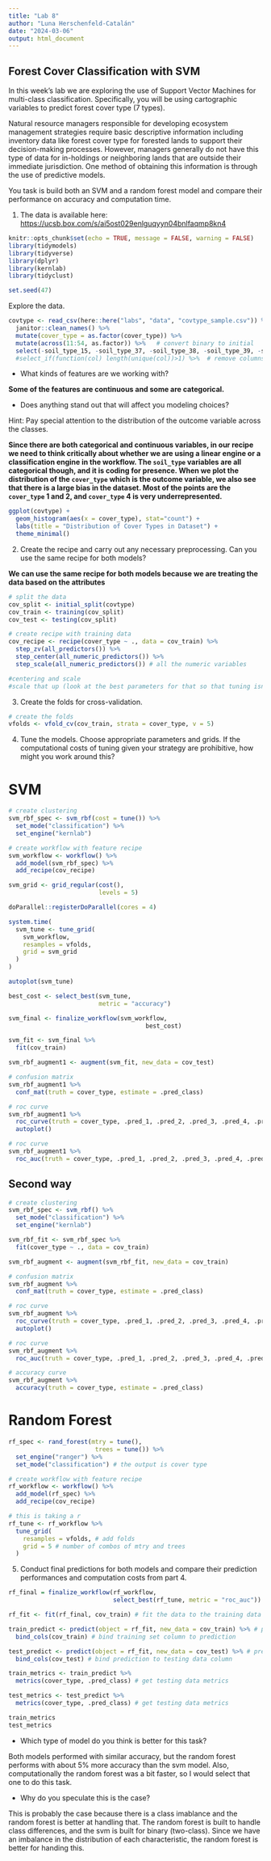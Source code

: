 ```yaml
---
title: "Lab 8"
author: "Luna Herschenfeld-Catalán"
date: "2024-03-06"
output: html_document
---
```


## Forest Cover Classification with SVM

In this week's lab we are exploring the use of Support Vector Machines for multi-class classification. Specifically, you will be using cartographic variables to predict forest cover type (7 types).

Natural resource managers responsible for developing ecosystem management strategies require basic descriptive information including inventory data like forest cover type for forested lands to support their decision-making processes. However, managers generally do not have this type of data for in-holdings or neighboring lands that are outside their immediate jurisdiction. One method of obtaining this information is through the use of predictive models.

You task is build both an SVM and a random forest model and compare their performance on accuracy and computation time.

1.  The data is available here: <https://ucsb.box.com/s/ai5ost029enlguqyyn04bnlfaqmp8kn4>
```r
knitr::opts_chunk$set(echo = TRUE, message = FALSE, warning = FALSE)
library(tidymodels)
library(tidyverse)
library(dplyr)
library(kernlab)
library(tidyclust)

set.seed(47)
```


Explore the data.

```r
covtype <- read_csv(here::here("labs", "data", "covtype_sample.csv")) %>% 
  janitor::clean_names() %>% 
  mutate(cover_type = as.factor(cover_type)) %>% 
  mutate(across(11:54, as.factor)) %>%   # convert binary to initial
  select(-soil_type_15, -soil_type_37, -soil_type_38, -soil_type_39, -soil_type_40)
  #select_if(function(col) length(unique(col))>1) %>%  # remove columns with only 0 in them

```

-   What kinds of features are we working with?

**Some of the features are continuous and some are categorical.**

-   Does anything stand out that will affect you modeling choices?

Hint: Pay special attention to the distribution of the outcome variable across the classes.

**Since there are both categorical and continuous variables, in our recipe we need to think critically about whether we are using a linear engine or a classification engine in the workflow. The `soil_type` variables are all categorical though, and it is coding for presence. When we plot the distribution of the `cover_type` which is the outcome variable, we also see that there is a large bias in the dataset. Most of the points are the `cover_type` 1 and 2, and `cover_type` 4 is very underrepresented.**

```r
ggplot(covtype) +
  geom_histogram(aes(x = cover_type), stat="count") +
  labs(title = "Distribution of Cover Types in Dataset") +
  theme_minimal() 
```


2.  Create the recipe and carry out any necessary preprocessing. Can you use the same recipe for both models?

**We can use the same recipe for both models because we are treating the data based on the attributes**

```r
# split the data 
cov_split <- initial_split(covtype)
cov_train <- training(cov_split)
cov_test <- testing(cov_split)

# create recipe with training data 
cov_recipe <- recipe(cover_type ~ ., data = cov_train) %>% 
  step_zv(all_predictors()) %>% 
  step_center(all_numeric_predictors()) %>% 
  step_scale(all_numeric_predictors()) # all the numeric variables

#centering and scale
#scale that up (look at the best parameters for that so that tuning isnt trying too much - use small data set)

```


3.  Create the folds for cross-validation.
```r
# create the folds 
vfolds <- vfold_cv(cov_train, strata = cover_type, v = 5)
```


4.  Tune the models. Choose appropriate parameters and grids. If the computational costs of tuning given your strategy are prohibitive, how might you work around this?

# SVM
```r
# create clustering 
svm_rbf_spec <- svm_rbf(cost = tune()) %>% 
  set_mode("classification") %>% 
  set_engine("kernlab")

# create workflow with feature recipe
svm_workflow <- workflow() %>% 
  add_model(svm_rbf_spec) %>% 
  add_recipe(cov_recipe)

svm_grid <- grid_regular(cost(), 
                         levels = 5)

doParallel::registerDoParallel(cores = 4)

system.time(
  svm_tune <- tune_grid(
    svm_workflow,
    resamples = vfolds,
    grid = svm_grid
  )
)

autoplot(svm_tune)

best_cost <- select_best(svm_tune, 
                         metric = "accuracy")

svm_final <- finalize_workflow(svm_workflow, 
                                      best_cost)

svm_fit <- svm_final %>% 
  fit(cov_train)

svm_rbf_augment1 <- augment(svm_fit, new_data = cov_test)

# confusion matrix
svm_rbf_augment1 %>% 
  conf_mat(truth = cover_type, estimate = .pred_class)

# roc curve
svm_rbf_augment1 %>%
  roc_curve(truth = cover_type, .pred_1, .pred_2, .pred_3, .pred_4, .pred_5, .pred_6, .pred_7) %>% 
  autoplot()

# roc curve
svm_rbf_augment1 %>%
  roc_auc(truth = cover_type, .pred_1, .pred_2, .pred_3, .pred_4, .pred_5, .pred_6, .pred_7)
```

## Second way 
```r

# create clustering 
svm_rbf_spec <- svm_rbf() %>% 
  set_mode("classification") %>% 
  set_engine("kernlab")

svm_rbf_fit <- svm_rbf_spec %>% 
  fit(cover_type ~ ., data = cov_train)

svm_rbf_augment <- augment(svm_rbf_fit, new_data = cov_train)

# confusion matrix
svm_rbf_augment %>% 
  conf_mat(truth = cover_type, estimate = .pred_class)

# roc curve
svm_rbf_augment %>%
  roc_curve(truth = cover_type, .pred_1, .pred_2, .pred_3, .pred_4, .pred_5, .pred_6, .pred_7) %>% 
  autoplot()

# roc curve
svm_rbf_augment %>%
  roc_auc(truth = cover_type, .pred_1, .pred_2, .pred_3, .pred_4, .pred_5, .pred_6, .pred_7)

# accuracy curve
svm_rbf_augment %>%
  accuracy(truth = cover_type, estimate = .pred_class)

```



# Random Forest
```r
rf_spec <- rand_forest(mtry = tune(), 
                        trees = tune()) %>%
  set_engine("ranger") %>% 
  set_mode("classification") # the output is cover type

# create workflow with feature recipe
rf_workflow <- workflow() %>% 
  add_model(rf_spec) %>% 
  add_recipe(cov_recipe)

# this is taking a r
rf_tune <- rf_workflow %>% 
  tune_grid(
    resamples = vfolds, # add folds
    grid = 5 # number of combos of mtry and trees
  )

```


5.  Conduct final predictions for both models and compare their prediction performances and computation costs from part 4.

```r
rf_final = finalize_workflow(rf_workflow, 
                             select_best(rf_tune, metric = "roc_auc"))

rf_fit <- fit(rf_final, cov_train) # fit the data to the training data

train_predict <- predict(object = rf_fit, new_data = cov_train) %>% # predict the training set
  bind_cols(cov_train) # bind training set column to prediction

test_predict <- predict(object = rf_fit, new_data = cov_test) %>% # predict the training set
  bind_cols(cov_test) # bind prediction to testing data column

train_metrics <- train_predict %>%
  metrics(cover_type, .pred_class) # get testing data metrics

test_metrics <- test_predict %>%
  metrics(cover_type, .pred_class) # get testing data metrics

train_metrics
test_metrics
```


-   Which type of model do you think is better for this task?

Both models performed with similar accuracy, but the random forest performs with about 5% more accuracy than the svm model. Also, computationally the random forest was a bit faster, so I would select that one to do this task. 

-   Why do you speculate this is the case?

This is probably the case because there is a class imablance and the random forest is better at handling that. The random forest is built to handle class differences, and the svm is built for binary (two-class). Since we have an imbalance in the distribution of each characteristic, the random forest is better for handing this.
